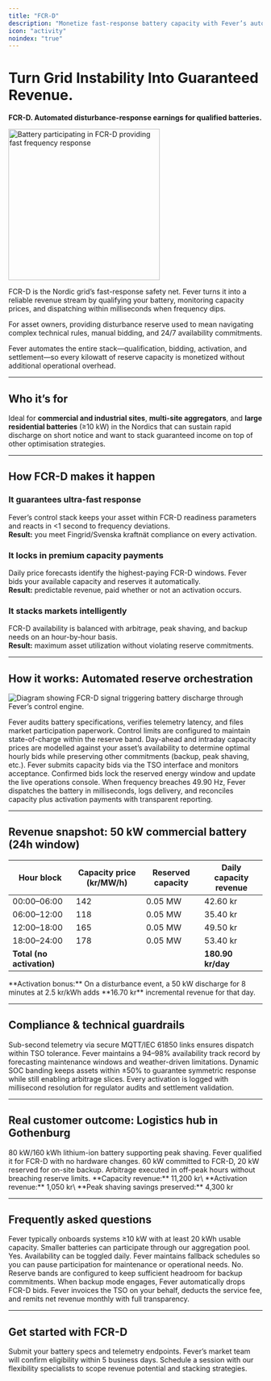 ```yaml
---
title: "FCR-D"
description: "Monetize fast-response battery capacity with Fever’s automated Frequency Containment Reserve (Disturbance) trading."
icon: "activity"
noindex: "true"
---
```


# Turn Grid Instability Into Guaranteed Revenue.

**FCR-D. Automated disturbance-response earnings for qualified batteries.**

<img
  src="/images/hero-dark.png"
  alt="Battery participating in FCR-D providing fast frequency response"
  noZoom={true}
  height="300"
  className="rounded-xl"
/>

FCR-D is the Nordic grid’s fast-response safety net. Fever turns it into a reliable revenue stream by qualifying your battery, monitoring capacity prices, and dispatching within milliseconds when frequency dips.

For asset owners, providing disturbance reserve used to mean navigating complex technical rules, manual bidding, and 24/7 availability commitments.

Fever automates the entire stack—qualification, bidding, activation, and settlement—so every kilowatt of reserve capacity is monetized without additional operational overhead.

---

## Who it’s for

Ideal for **commercial and industrial sites**, **multi-site aggregators**, and **large residential batteries** (≥10 kW) in the Nordics that can sustain rapid discharge on short notice and want to stack guaranteed income on top of other optimisation strategies.

---

## How FCR-D makes it happen

### It guarantees ultra-fast response
Fever’s control stack keeps your asset within FCR-D readiness parameters and reacts in &lt;1 second to frequency deviations.\
**Result:** you meet Fingrid/Svenska kraftnät compliance on every activation.

### It locks in premium capacity payments
Daily price forecasts identify the highest-paying FCR-D windows. Fever bids your available capacity and reserves it automatically.\
**Result:** predictable revenue, paid whether or not an activation occurs.

### It stacks markets intelligently
FCR-D availability is balanced with arbitrage, peak shaving, and backup needs on an hour-by-hour basis.\
**Result:** maximum asset utilization without violating reserve commitments.

---

## How it works: Automated reserve orchestration

![Diagram showing FCR-D signal triggering battery discharge through Fever’s control engine.](/images/hero-light.png)

<Steps>
  <Step title="Qualify & configure">
    Fever audits battery specifications, verifies telemetry latency, and files market participation paperwork. Control limits are configured to maintain state-of-charge within the reserve band.
  </Step>
  <Step title="Price & availability forecasting">
    Day-ahead and intraday capacity prices are modelled against your asset’s availability to determine optimal hourly bids while preserving other commitments (backup, peak shaving, etc.).
  </Step>
  <Step title="Automated bidding">
    Fever submits capacity bids via the TSO interface and monitors acceptance. Confirmed bids lock the reserved energy window and update the live operations console.
  </Step>
  <Step title="Activation & settlement">
    When frequency breaches 49.90 Hz, Fever dispatches the battery in milliseconds, logs delivery, and reconciles capacity plus activation payments with transparent reporting.
  </Step>
</Steps>

---

## Revenue snapshot: 50 kW commercial battery (24h window)

| Hour block | Capacity price (kr/MW/h) | Reserved capacity | Daily capacity revenue |
| ---------- | ------------------------ | ----------------- | ---------------------- |
| 00:00–06:00 | 142 | 0.05 MW | 42.60 kr |
| 06:00–12:00 | 118 | 0.05 MW | 35.40 kr |
| 12:00–18:00 | 165 | 0.05 MW | 49.50 kr |
| 18:00–24:00 | 178 | 0.05 MW | 53.40 kr |
| **Total (no activation)** |  |  | **180.90 kr/day** |

<success>
  **Activation bonus:** On a disturbance event, a 50 kW discharge for 8 minutes at 2.5 kr/kWh adds **16.70 kr** incremental revenue for that day.
</success>

---

## Compliance & technical guardrails

<CardGroup cols={2}>
  <Card title="Latency" icon="bolt">
    Sub-second telemetry via secure MQTT/IEC 61850 links ensures dispatch within TSO tolerance.
  </Card>
  <Card title="Availability" icon="clock">
    Fever maintains a 94–98% availability track record by forecasting maintenance windows and weather-driven limitations.
  </Card>
  <Card title="State-of-charge" icon="battery-bolt">
    Dynamic SOC banding keeps assets within ±50% to guarantee symmetric response while still enabling arbitrage slices.
  </Card>
  <Card title="Audit trail" icon="file-invoice">
    Every activation is logged with millisecond resolution for regulator audits and settlement validation.
  </Card>
</CardGroup>

---

## Real customer outcome: Logistics hub in Gothenburg

<Steps>
  <Step title="Site profile">
    80 kW/160 kWh lithium-ion battery supporting peak shaving. Fever qualified it for FCR-D with no hardware changes.
  </Step>
  <Step title="Stacked value">
    60 kW committed to FCR-D, 20 kW reserved for on-site backup. Arbitrage executed in off-peak hours without breaching reserve limits.
  </Step>
  <Step title="Monthly results">
    **Capacity revenue:** 11,200 kr\
    **Activation revenue:** 1,050 kr\
    **Peak shaving savings preserved:** 4,300 kr
  </Step>
</Steps>

---

## Frequently asked questions

<AccordionGroup>
  <Accordion title="What is the minimum system size?">
    Fever typically onboards systems ≥10 kW with at least 20 kWh usable capacity. Smaller batteries can participate through our aggregation pool.
  </Accordion>
  <Accordion title="Can I exit the market on short notice?">
    Yes. Availability can be toggled daily. Fever maintains fallback schedules so you can pause participation for maintenance or operational needs.
  </Accordion>
  <Accordion title="Does FCR-D limit my ability to provide backup power?">
    No. Reserve bands are configured to keep sufficient headroom for backup commitments. When backup mode engages, Fever automatically drops FCR-D bids.
  </Accordion>
  <Accordion title="How are payments handled?">
    Fever invoices the TSO on your behalf, deducts the service fee, and remits net revenue monthly with full transparency.
  </Accordion>
</AccordionGroup>

---

## Get started with FCR-D

<CardGroup cols={2}>
  <Card title="Qualify my asset" icon="check" href="/get-started">
    Submit your battery specs and telemetry endpoints. Fever’s market team will confirm eligibility within 5 business days.
  </Card>
  <Card title="Talk to an expert" icon="comments" href="/contact">
    Schedule a session with our flexibility specialists to scope revenue potential and stacking strategies.
  </Card>
</CardGroup>
